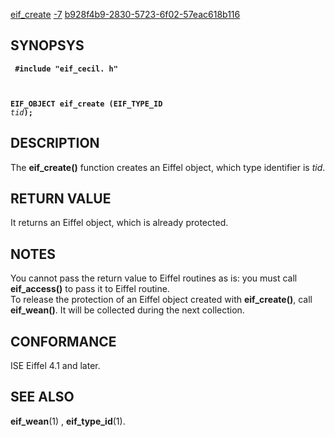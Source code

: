 [[Property:title|eif_create]]
[[Property:weight|-7]]
[[Property:uuid|b928f4b9-2830-5723-6f02-57eac618b116]]
==SYNOPSYS==
<code>
'''#include "eif_cecil. h"'''

'''EIF_OBJECT eif_create (EIF_TYPE_ID''' ''tid''''');'''</code>

==DESCRIPTION==
The '''eif_create()''' function creates an Eiffel object, which type identifier is ''tid''. 
==RETURN VALUE==
It returns an Eiffel object, which is already protected. 
==NOTES==
You cannot pass the return value to Eiffel routines as is: you must call '''eif_access()''' to pass it to Eiffel routine. <br/>
To release the protection of an Eiffel object created with '''eif_create()''', call '''eif_wean()'''. It will be collected during the next collection. 
==CONFORMANCE==
ISE Eiffel 4.1 and later. 
==SEE ALSO==
'''eif_wean'''(1) , '''eif_type_id'''(1). 



